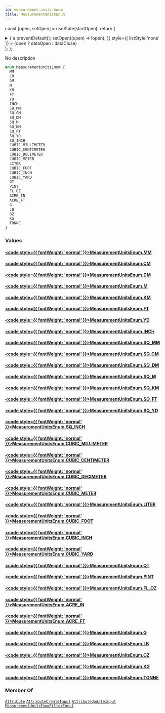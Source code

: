 ```yaml
---
id: measurement-units-enum
title: MeasurementUnitsEnum
---
```






const [open, setOpen] = useState(startOpen);
return (
<details {...(open ? { open: true } : {})} className="details" style={{ border:'none', boxShadow:'none', background:'var(--ifm-background-color)' }}>
<summary
onClick={(e) => {
e.preventDefault();
setOpen((open) => !open);
}}
style={{ listStyle:'none' }} >
{open ? dataOpen : dataClose}
</summary>
{open && children}
</details>
);
};

No description

```graphql
enum MeasurementUnitsEnum {
  MM
  CM
  DM
  M
  KM
  FT
  YD
  INCH
  SQ_MM
  SQ_CM
  SQ_DM
  SQ_M
  SQ_KM
  SQ_FT
  SQ_YD
  SQ_INCH
  CUBIC_MILLIMETER
  CUBIC_CENTIMETER
  CUBIC_DECIMETER
  CUBIC_METER
  LITER
  CUBIC_FOOT
  CUBIC_INCH
  CUBIC_YARD
  QT
  PINT
  FL_OZ
  ACRE_IN
  ACRE_FT
  G
  LB
  OZ
  KG
  TONNE
}
```

### Values

#### [<code style={{ fontWeight: 'normal' }}>MeasurementUnitsEnum.<b>MM</b></code>](#)

#### [<code style={{ fontWeight: 'normal' }}>MeasurementUnitsEnum.<b>CM</b></code>](#)

#### [<code style={{ fontWeight: 'normal' }}>MeasurementUnitsEnum.<b>DM</b></code>](#)

#### [<code style={{ fontWeight: 'normal' }}>MeasurementUnitsEnum.<b>M</b></code>](#)

#### [<code style={{ fontWeight: 'normal' }}>MeasurementUnitsEnum.<b>KM</b></code>](#)

#### [<code style={{ fontWeight: 'normal' }}>MeasurementUnitsEnum.<b>FT</b></code>](#)

#### [<code style={{ fontWeight: 'normal' }}>MeasurementUnitsEnum.<b>YD</b></code>](#)

#### [<code style={{ fontWeight: 'normal' }}>MeasurementUnitsEnum.<b>INCH</b></code>](#)

#### [<code style={{ fontWeight: 'normal' }}>MeasurementUnitsEnum.<b>SQ_MM</b></code>](#)

#### [<code style={{ fontWeight: 'normal' }}>MeasurementUnitsEnum.<b>SQ_CM</b></code>](#)

#### [<code style={{ fontWeight: 'normal' }}>MeasurementUnitsEnum.<b>SQ_DM</b></code>](#)

#### [<code style={{ fontWeight: 'normal' }}>MeasurementUnitsEnum.<b>SQ_M</b></code>](#)

#### [<code style={{ fontWeight: 'normal' }}>MeasurementUnitsEnum.<b>SQ_KM</b></code>](#)

#### [<code style={{ fontWeight: 'normal' }}>MeasurementUnitsEnum.<b>SQ_FT</b></code>](#)

#### [<code style={{ fontWeight: 'normal' }}>MeasurementUnitsEnum.<b>SQ_YD</b></code>](#)

#### [<code style={{ fontWeight: 'normal' }}>MeasurementUnitsEnum.<b>SQ_INCH</b></code>](#)

#### [<code style={{ fontWeight: 'normal' }}>MeasurementUnitsEnum.<b>CUBIC_MILLIMETER</b></code>](#)

#### [<code style={{ fontWeight: 'normal' }}>MeasurementUnitsEnum.<b>CUBIC_CENTIMETER</b></code>](#)

#### [<code style={{ fontWeight: 'normal' }}>MeasurementUnitsEnum.<b>CUBIC_DECIMETER</b></code>](#)

#### [<code style={{ fontWeight: 'normal' }}>MeasurementUnitsEnum.<b>CUBIC_METER</b></code>](#)

#### [<code style={{ fontWeight: 'normal' }}>MeasurementUnitsEnum.<b>LITER</b></code>](#)

#### [<code style={{ fontWeight: 'normal' }}>MeasurementUnitsEnum.<b>CUBIC_FOOT</b></code>](#)

#### [<code style={{ fontWeight: 'normal' }}>MeasurementUnitsEnum.<b>CUBIC_INCH</b></code>](#)

#### [<code style={{ fontWeight: 'normal' }}>MeasurementUnitsEnum.<b>CUBIC_YARD</b></code>](#)

#### [<code style={{ fontWeight: 'normal' }}>MeasurementUnitsEnum.<b>QT</b></code>](#)

#### [<code style={{ fontWeight: 'normal' }}>MeasurementUnitsEnum.<b>PINT</b></code>](#)

#### [<code style={{ fontWeight: 'normal' }}>MeasurementUnitsEnum.<b>FL_OZ</b></code>](#)

#### [<code style={{ fontWeight: 'normal' }}>MeasurementUnitsEnum.<b>ACRE_IN</b></code>](#)

#### [<code style={{ fontWeight: 'normal' }}>MeasurementUnitsEnum.<b>ACRE_FT</b></code>](#)

#### [<code style={{ fontWeight: 'normal' }}>MeasurementUnitsEnum.<b>G</b></code>](#)

#### [<code style={{ fontWeight: 'normal' }}>MeasurementUnitsEnum.<b>LB</b></code>](#)

#### [<code style={{ fontWeight: 'normal' }}>MeasurementUnitsEnum.<b>OZ</b></code>](#)

#### [<code style={{ fontWeight: 'normal' }}>MeasurementUnitsEnum.<b>KG</b></code>](#)

#### [<code style={{ fontWeight: 'normal' }}>MeasurementUnitsEnum.<b>TONNE</b></code>](#)

### Member Of

[`Attribute`](../../../api-reference/attributes/objects/attribute.mdx) <Badge class="badge badge--secondary" text="object"/><Bullet />[`AttributeCreateInput`](../../../api-reference/attributes/inputs/attribute-create-input.mdx) <Badge class="badge badge--secondary" text="input"/><Bullet />[`AttributeUpdateInput`](../../../api-reference/attributes/inputs/attribute-update-input.mdx) <Badge class="badge badge--secondary" text="input"/><Bullet />[`MeasurementUnitsEnumFilterInput`](../../../api-reference/attributes/inputs/measurement-units-enum-filter-input.mdx) <Badge class="badge badge--secondary" text="input"/>
